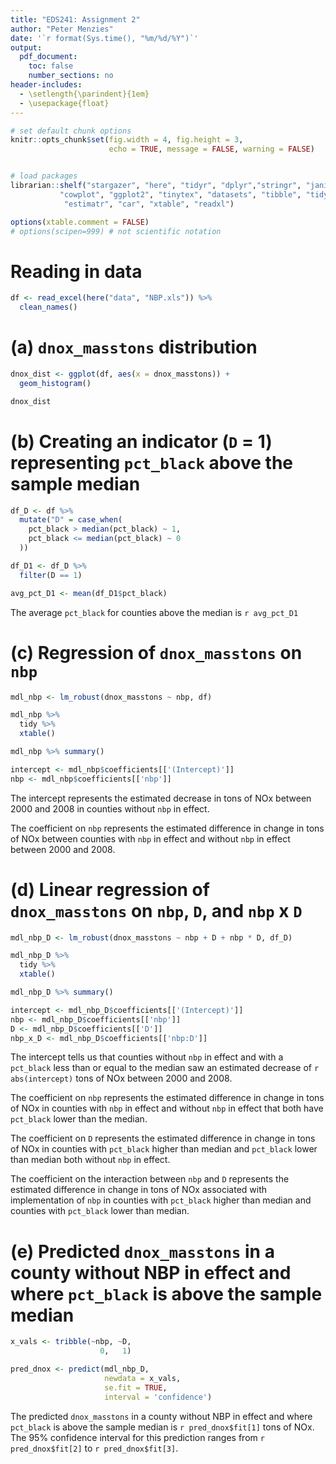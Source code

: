 ```yaml
---
title: "EDS241: Assignment 2"
author: "Peter Menzies"
date: '`r format(Sys.time(), "%m/%d/%Y")`'
output: 
  pdf_document:
    toc: false
    number_sections: no
header-includes:
  - \setlength{\parindent}{1em}
  - \usepackage{float}
---
```


```r

# set default chunk options
knitr::opts_chunk$set(fig.width = 4, fig.height = 3, 
                      echo = TRUE, message = FALSE, warning = FALSE)


# load packages
librarian::shelf("stargazer", "here", "tidyr", "dplyr","stringr", "janitor", 
           "cowplot", "ggplot2", "tinytex", "datasets", "tibble", "tidyverse", 
            "estimatr", "car", "xtable", "readxl")

options(xtable.comment = FALSE)
# options(scipen=999) # not scientific notation
```

# Reading in data

```r
df <- read_excel(here("data", "NBP.xls")) %>% 
  clean_names()
```

# (a) `dnox_masstons` distribution

```r
dnox_dist <- ggplot(df, aes(x = dnox_masstons)) +
  geom_histogram()

dnox_dist
```


# (b) Creating an indicator (`D` = 1) representing `pct_black` above the sample median

```r
df_D <- df %>% 
  mutate("D" = case_when(
    pct_black > median(pct_black) ~ 1,
    pct_black <= median(pct_black) ~ 0
  ))

df_D1 <- df_D %>% 
  filter(D == 1)

avg_pct_D1 <- mean(df_D1$pct_black)
```

\noindent The average `pct_black` for counties above the median is `r avg_pct_D1`


# (c) Regression of `dnox_masstons` on `nbp`

```r
mdl_nbp <- lm_robust(dnox_masstons ~ nbp, df)
```

```r
mdl_nbp %>% 
  tidy %>% 
  xtable()
```

```r
mdl_nbp %>% summary()
```

```r
intercept <- mdl_nbp$coefficients[['(Intercept)']]
nbp <- mdl_nbp$coefficients[['nbp']]
```


\noindent The intercept represents the estimated decrease in tons of NOx between 2000 and 2008 in counties without `nbp` in effect.

\noindent The coefficient on `nbp` represents the estimated difference in change in tons of NOx between counties with `nbp` in effect and without `nbp` in effect between 2000 and 2008.

# (d) Linear regression of `dnox_masstons` on `nbp`, `D`, and `nbp` x `D`

```r
mdl_nbp_D <- lm_robust(dnox_masstons ~ nbp + D + nbp * D, df_D)
```

```r
mdl_nbp_D %>% 
  tidy %>% 
  xtable()
```

```r
mdl_nbp_D %>% summary()
```

```r
intercept <- mdl_nbp_D$coefficients[['(Intercept)']]
nbp <- mdl_nbp_D$coefficients[['nbp']]
D <- mdl_nbp_D$coefficients[['D']]
nbp_x_D <- mdl_nbp_D$coefficients[['nbp:D']]
```

\noindent The intercept tells us that counties without `nbp` in effect and with a `pct_black` less than or equal to the median saw an estimated decrease of `r abs(intercept)` tons of NOx between 2000 and 2008. 

\noindent The coefficient on `nbp` represents the estimated difference in change in tons of NOx in counties with `nbp` in effect and without `nbp` in effect that both have `pct_black` lower than the median.

\noindent The coefficient on `D` represents the estimated difference in change in tons of NOx in counties with `pct_black` higher than median and `pct_black` lower than median both without `nbp` in effect.

\noindent The coefficient on the interaction between `nbp` and `D` represents the estimated difference in change in tons of NOx associated with implementation of `nbp` in counties with `pct_black` higher than median and counties with `pct_black` lower than median. 



# (e) Predicted `dnox_masstons` in a county without NBP in effect and where `pct_black` is above the sample median

```r
x_vals <- tribble(~nbp, ~D,
                    0,   1)

pred_dnox <- predict(mdl_nbp_D,
                     newdata = x_vals,
                     se.fit = TRUE,
                     interval = 'confidence')
```

The predicted `dnox_masstons` in a county without NBP in effect and where `pct_black` is above the sample median is `r pred_dnox$fit[1]` tons of NOx. The 95% confidence interval for this prediction ranges from `r pred_dnox$fit[2]` to `r pred_dnox$fit[3]`.



